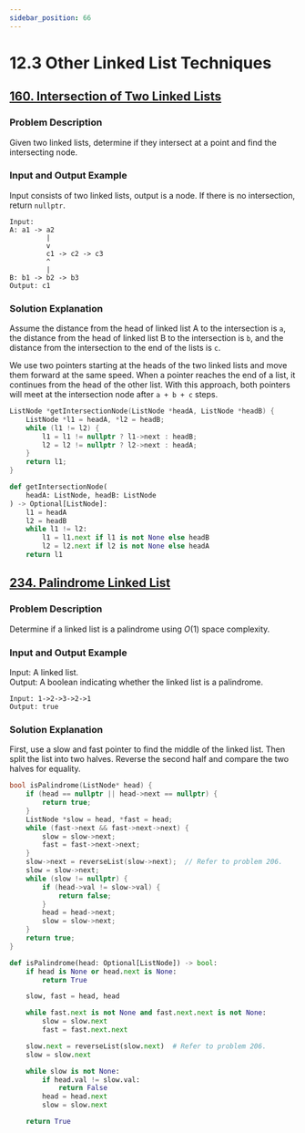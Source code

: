 ```yaml
---
sidebar_position: 66
---
```


# 12.3 Other Linked List Techniques

## [160. Intersection of Two Linked Lists](https://leetcode.com/problems/intersection-of-two-linked-lists/)

### Problem Description

Given two linked lists, determine if they intersect at a point and find the intersecting node.

### Input and Output Example

Input consists of two linked lists, output is a node. If there is no intersection, return `nullptr`.

```
Input:
A: a1 -> a2
         |
         v
         c1 -> c2 -> c3
         ^
         |
B: b1 -> b2 -> b3
Output: c1
```

### Solution Explanation

Assume the distance from the head of linked list A to the intersection is `a`, the distance from the head of linked list B to the intersection is `b`, and the distance from the intersection to the end of the lists is `c`. 

We use two pointers starting at the heads of the two linked lists and move them forward at the same speed. When a pointer reaches the end of a list, it continues from the head of the other list. With this approach, both pointers will meet at the intersection node after `a + b + c` steps.

<Tabs>
<TabItem value="cpp" label="C++">

```cpp
ListNode *getIntersectionNode(ListNode *headA, ListNode *headB) {
    ListNode *l1 = headA, *l2 = headB;
    while (l1 != l2) {
        l1 = l1 != nullptr ? l1->next : headB;
        l2 = l2 != nullptr ? l2->next : headA;
    }
    return l1;
}
```

</TabItem>
<TabItem value="py" label="Python">

```py
def getIntersectionNode(
    headA: ListNode, headB: ListNode
) -> Optional[ListNode]:
    l1 = headA
    l2 = headB    
    while l1 != l2:
        l1 = l1.next if l1 is not None else headB
        l2 = l2.next if l2 is not None else headA    
    return l1
```

</TabItem>

</Tabs>

## [234. Palindrome Linked List](https://leetcode.com/problems/palindrome-linked-list/)

### Problem Description

Determine if a linked list is a palindrome using $O(1)$ space complexity.

### Input and Output Example

Input: A linked list.  
Output: A boolean indicating whether the linked list is a palindrome.

```
Input: 1->2->3->2->1
Output: true
```

### Solution Explanation

First, use a slow and fast pointer to find the middle of the linked list. Then split the list into two halves. Reverse the second half and compare the two halves for equality.

<Tabs>
<TabItem value="cpp" label="C++">

```cpp
bool isPalindrome(ListNode* head) {
    if (head == nullptr || head->next == nullptr) {
        return true;
    }
    ListNode *slow = head, *fast = head;
    while (fast->next && fast->next->next) {
        slow = slow->next;
        fast = fast->next->next;
    }
    slow->next = reverseList(slow->next);  // Refer to problem 206.
    slow = slow->next;
    while (slow != nullptr) {
        if (head->val != slow->val) {
            return false;
        }
        head = head->next;
        slow = slow->next;
    }
    return true;
}
```

</TabItem>
<TabItem value="py" label="Python">

```py
def isPalindrome(head: Optional[ListNode]) -> bool:
    if head is None or head.next is None:
        return True

    slow, fast = head, head

    while fast.next is not None and fast.next.next is not None:
        slow = slow.next
        fast = fast.next.next

    slow.next = reverseList(slow.next)  # Refer to problem 206.
    slow = slow.next

    while slow is not None:
        if head.val != slow.val:
            return False
        head = head.next
        slow = slow.next

    return True

```

</TabItem>

</Tabs>
